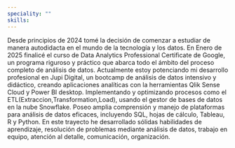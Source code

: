 ```yaml
---
speciality: ""
skills: 
---
```


Desde principios de 2024 tomé la decisión de comenzar a estudiar de
manera autodidacta en el mundo de la tecnología y los datos. En Enero de 2025 finalicé el curso de Data Analytics Professional Certificate de Google, un programa riguroso y práctico que abarca todo el ámbito
del proceso completo de análisis de datos. Actualmente estoy potenciando mi desarrollo profesional en Jupi Digital, un bootcamp de
análisis de datos intensivo y didáctico, creando aplicaciones analíticas con la herramientas Qlik Sense Cloud y Power BI desktop.
Implementando y optimizando procesos como el ETL(Extraccion,Transformation,Load), usando el gestor de bases de
datos en la nube Snowflake. Poseo amplia comprensión y manejo de plataformas para análisis de datos eficaces, incluyendo SQL, hojas de
cálculo, Tableau, R y Python. En este trayecto he desarrollado sólidas habilidades de aprendizaje, resolución de problemas mediante análisis
de datos, trabajo en equipo, atención al detalle, comunicación, organización.